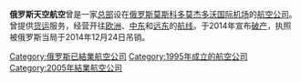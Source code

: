 {{Otheruses|other=其他條目說明|天空航空}}
{{unreferenced|time=2016-09-03T01:58:50+00:00}}
{{Update|inaccurate=y|date=2009年12月}}
{{Infobox Airline
|airline        = 俄罗斯天空航空<br>Russian Sky Airlines
|logo           = Russian Sky Airlines Ilyushin Il-86.jpg
|logo_size      =
|fleet_size     = 
|destinations   =
|IATA           = P7
|ICAO           = ESL
|callsign       = RADUGA
|parent         =
|company_slogan =
|founded        = 1995年
|ceased         = 2005年
|headquarters   = {{RUS}}[[莫斯科|莫斯科]]
|key_people     =
|hubs           = [[多莫杰多沃国际机场|多莫杰多沃国际机场]]
|secondary_hubs =
|focus_cities   =
|frequent_flyer =
|lounge         =
|alliance       =
|website        =
}}
'''俄罗斯天空航空'''曾是一家[[總部|总部]]设在[[俄罗斯|俄罗斯]][[莫斯科|莫斯科]][[多莫杰多沃国际机场|多莫杰多沃国际机场]]的[[航空公司|航空公司]]。曾提供[[货运|货运]]服务，经营开往[[欧洲|欧洲]]、[[中东|中东]]和[[远东|远东]]的[[航线|航线]]。于2014年宣布[[破产|破产]]，执照被俄罗斯当局于2014年12月24日吊销。

{{俄罗斯航空公司}}
{{航空小作品}}

[[Category:俄罗斯已結業航空公司|Category:俄罗斯已結業航空公司]]
[[Category:1995年成立的航空公司|Category:1995年成立的航空公司]]
[[Category:2005年結業航空公司|Category:2005年結業航空公司]]